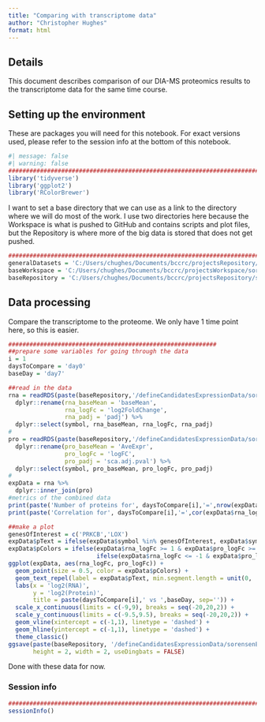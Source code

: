 ```yaml
---
title: "Comparing with transcriptome data"
author: "Christopher Hughes"
format: html
---
```


## Details

This document describes comparison of our DIA-MS proteomics results to the transcriptome data for the same time course.

## Setting up the environment

These are packages you will need for this notebook. For exact versions used, please refer to the session info at the bottom of this notebook.

```r
#| message: false
#| warning: false
##########################################################################################
library('tidyverse')
library('ggplot2')
library('RColorBrewer')
```

I want to set a base directory that we can use as a link to the directory where we will do most of the work. I use two directories here because the Workspace is what is pushed to GitHub and contains scripts and plot files, but the Repository is where more of the big data is stored that does not get pushed.

```r
##########################################################################################
generalDatasets = 'C:/Users/chughes/Documents/bccrc/projectsRepository/generalDatasets'
baseWorkspace = 'C:/Users/chughes/Documents/bccrc/projectsWorkspace/sorensenLab/relatedToEwsCrisprManuscript'
baseRepository = 'C:/Users/chughes/Documents/bccrc/projectsRepository/sorensenLab/relatedToEwsCrisprManuscript'
```

## Data processing

Compare the transcriptome to the proteome. We only have 1 time point here, so this is easier.

```r
###########################################################
##prepare some variables for going through the data
i = 1
daysToCompare = 'day0'
baseDay = 'day7'

##read in the data
rna = readRDS(paste(baseRepository,'/defineCandidatesExpressionData/sorensenEwsA673RnaSeq/datasetOutputs/dataset_deseq2_',daysToCompare[i],'-',baseDay,'.rds',sep='')) %>%
  dplyr::rename(rna_baseMean = 'baseMean',
                rna_logFc = 'log2FoldChange',
                rna_padj = 'padj') %>%
  dplyr::select(symbol, rna_baseMean, rna_logFc, rna_padj)
#
pro = readRDS(paste(baseRepository,'/defineCandidatesExpressionData/sorensenEwsA673ProteomicsDia/datasetOutputs/dataset_deqmsMbr_',daysToCompare[i],'-',baseDay,'.rds',sep='')) %>%
  dplyr::rename(pro_baseMean = 'AveExpr',
                pro_logFc = 'logFC',
                pro_padj = 'sca.adj.pval') %>%
  dplyr::select(symbol, pro_baseMean, pro_logFc, pro_padj)
#
expData = rna %>%
  dplyr::inner_join(pro)
#metrics of the combined data
print(paste('Number of proteins for', daysToCompare[i],'=',nrow(expData)))
print(paste('Correlation for', daysToCompare[i],'=',cor(expData$rna_logFc, expData$pro_logFc, method = 'pearson', use = 'pairwise.complete.obs')))

##make a plot
genesOfInterest = c('PRKCB','LOX')
expData$pText = ifelse(expData$symbol %in% genesOfInterest, expData$symbol, '')
expData$pColors = ifelse(expData$rna_logFc >= 1 & expData$pro_logFc >= 1, brewer.pal(4,'OrRd')[4],
                         ifelse(expData$rna_logFc <= -1 & expData$pro_logFc <= -1, brewer.pal(4,'GnBu')[4], brewer.pal(4,'Greys')[3]))
ggplot(expData, aes(rna_logFc, pro_logFc)) +
  geom_point(size = 0.5, color = expData$pColors) +
  geom_text_repel(label = expData$pText, min.segment.length = unit(0, 'lines'), nudge_x = -1, nudge_y = -1, max.overlaps = 55000, size = 2, segment.size = 0.25) +
  labs(x = 'log2(RNA)', 
       y = 'log2(Protein)', 
       title = paste(daysToCompare[i],' vs ',baseDay, sep='')) +
  scale_x_continuous(limits = c(-9,9), breaks = seq(-20,20,2)) +
  scale_y_continuous(limits = c(-9.5,9.5), breaks = seq(-20,20,2)) +
  geom_vline(xintercept = c(-1,1), linetype = 'dashed') +
  geom_hline(yintercept = c(-1,1), linetype = 'dashed') +
  theme_classic()
ggsave(paste(baseRepository, '/defineCandidatesExpressionData/sorensenEwsA673ProteomicsDia/plots/scatter_rnaVsPro_', daysToCompare[i], '-', baseDay, '.pdf', sep = ''),
       height = 2, width = 2, useDingbats = FALSE)

```

Done with these data for now.

### Session info

```r
##########################################################################################
sessionInfo()
```

